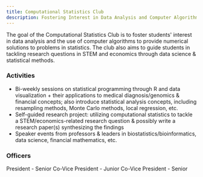 ```yaml
---
title: Computational Statistics Club
description: Fostering Interest in Data Analysis and Computer Algorithms to Find Solutions in Statistics.
---
```



<Card title="Mission" icon="rocket"> 
    The goal of the Computational Statistics Club is to foster students' interest in data analysis and the use of computer algorithms to provide numerical solutions to problems in statistics. The club also aims to guide students in tackling research questions in STEM and economics through data science & statistical methods.
</Card>

### Activities

- Bi-weekly sessions on statistical programming through R and data visualization + their applications to medical diagnosis/genomics & financial concepts; also introduce statistical analysis concepts, including resampling methods, Monte Carlo methods, local regression, etc.
- Self-guided research project: utilizing computational statistics to tackle a STEM/economics-related research question & possibly write a research paper(s) synthesizing the findings
- Speaker events from professors & leaders in biostatistics/bioinformatics, data science, financial mathematics, etc.

### Officers

<CardGrid>
    <Card title="Saransh Jain">
        President - Senior
    </Card>
    <Card title="Karthik Subramanian">
        Co-Vice President - Junior
    </Card>
    <Card title="Anuj Naik">
        Co-Vice President - Senior
    </Card>
</CardGrid>